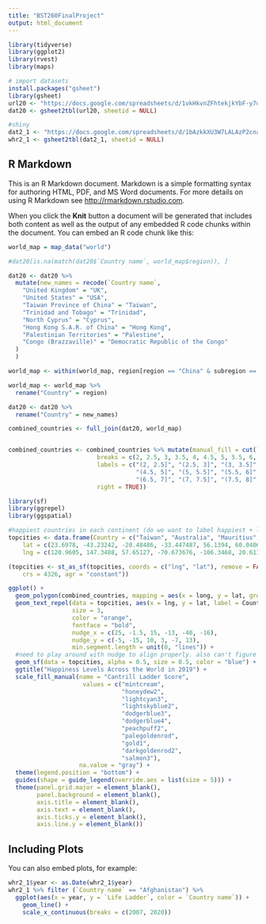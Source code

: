 ```yaml
---
title: "BST260FinalProject"
output: html_document
---
```



```r
library(tidyverse)
library(ggplot2)
library(rvest)
library(maps)
```

```r
# import datasets
install.packages("gsheet")
library(gsheet)
url20 <- "https://docs.google.com/spreadsheets/d/1vkHkvnZFhtekjkYbF-y7uVo4oE36ROaqJx4lxVIkdq4/edit?usp=sharing"
dat20 <- gsheet2tbl(url20, sheetid = NULL)

#shiny
dat2_1 <- "https://docs.google.com/spreadsheets/d/1bAzkkXU3W7LALAzP2cnaahbf-s52kr8GvjJ3pIaK9Cs/edit?usp=sharing"
whr2_1 <- gsheet2tbl(dat2_1, sheetid = NULL)
```


## R Markdown

This is an R Markdown document. Markdown is a simple formatting syntax for authoring HTML, PDF, and MS Word documents. For more details on using R Markdown see <http://rmarkdown.rstudio.com>.

When you click the **Knit** button a document will be generated that includes both content as well as the output of any embedded R code chunks within the document. You can embed an R code chunk like this:

```r
world_map = map_data("world")

#dat20[is.na(match(dat20$`Country name`, world_map$region)), ]

dat20 <- dat20 %>%
  mutate(new_names = recode(`Country name`,
    "United Kingdom" = "UK",
    "United States" = "USA",
    "Taiwan Province of China" = "Taiwan",
    "Trinidad and Tobago" = "Trinidad",
    "North Cyprus" = "Cyprus",
    "Hong Kong S.A.R. of China" = "Hong Kong",
    "Palestinian Territories" = "Palestine",
    "Congo (Brazzaville)" = "Democratic Republic of the Congo"
  )
  )

world_map <- within(world_map, region[region == "China" & subregion == "Hong Kong"] <- "Hong Kong")

world_map <- world_map %>%
  rename("Country" = region)

dat20 <- dat20 %>%
  rename("Country" = new_names)

combined_countries <- full_join(dat20, world_map)


combined_countries <- combined_countries %>% mutate(manual_fill = cut(`Ladder score`, 
                         breaks = c(2, 2.5, 3, 3.5, 4, 4.5, 5, 5.5, 6, 6.5, 7, 7.5, 8, Inf),
                         labels = c("(2, 2.5]", "(2.5, 3]", "(3, 3.5]", "(3.5, 4]", "(4, 4.5]",
                                    "(4.5, 5]", "(5, 5.5]", "(5.5, 6]", "(6, 6.5]", 
                                    "(6.5, 7]", "(7, 7.5]", "(7.5, 8]", ">8"), 
                         right = TRUE))
```


```r
library(sf)
library(ggrepel)
library(ggspatial)

#happiest countries in each continent (do we want to label happiest + least happiest country in each continent?)
topcities <- data.frame(Country = c("Taiwan", "Australia", "Mauritius", "Chile", "Canada", "Finland"), 
    lat = c(23.6978, -43.23242, -20.48486, -33.447487, 56.1394, 60.04068), 
    lng = c(120.9605, 147.3488, 57.65127, -70.673676, -106.3468, 20.61133))

(topcities <- st_as_sf(topcities, coords = c("lng", "lat"), remove = FALSE, 
    crs = 4326, agr = "constant"))

ggplot() +
  geom_polygon(combined_countries, mapping = aes(x = long, y = lat, group = group, fill = manual_fill)) +
  geom_text_repel(data = topcities, aes(x = lng, y = lat, label = Country), 
                  size = 3,
                  color = "orange",
                  fontface = "bold",
                  nudge_x = c(25, -1.5, 15, -13, -40, -16),
                  nudge_y = c(-5, -15, 10, 3, -7, 13),
                  min.segment.length = unit(0, "lines")) +
  #need to play around with nudge to align properly. also can't figure out how to draw a line from label to the dot
  geom_sf(data = topcities, alpha = 0.5, size = 0.5, color = "blue") +
  ggtitle("Happiness Levels Across the World in 2019") +
  scale_fill_manual(name = "Cantrill Ladder Score", 
                     values = c("mintcream",
                                "honeydew2",
                                "lightcyan3", 
                                "lightskyblue2",
                                "dodgerblue3", 
                                "dodgerblue4",
                                "peachpuff2",
                                "palegoldenrod",
                                "gold1",
                                "darkgoldenrod2",
                                "salmon3"),
                    na.value = "gray") +
  theme(legend.position = "bottom") +
  guides(shape = guide_legend(override.aes = list(size = 5))) +
  theme(panel.grid.major = element_blank(), 
        panel.background = element_blank(),
        axis.title = element_blank(), 
        axis.text = element_blank(),
        axis.ticks.y = element_blank(),
        axis.line.y = element_blank())
```

## Including Plots

You can also embed plots, for example:

```r
whr2_1$year <- as.Date(whr2_1$year)
whr2_1 %>% filter (`Country name` == "Afghanistan") %>% 
  ggplot(aes(x = year, y = `Life Ladder`, color = `Country name`)) +
    geom_line() +
    scale_x_continuous(breaks = c(2007, 2020))
```


